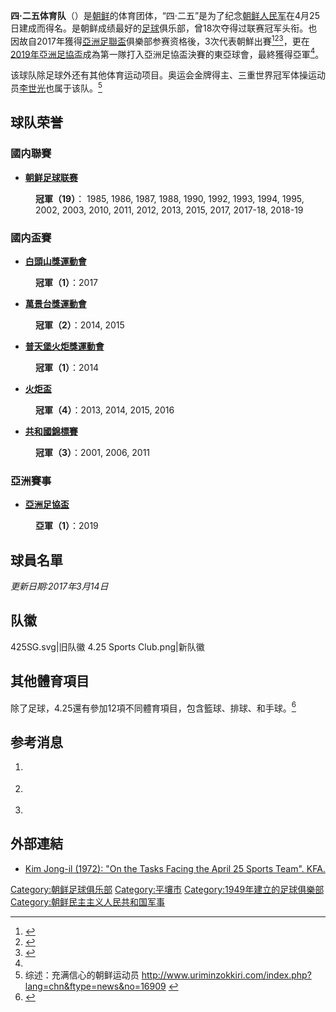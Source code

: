{{Expand language|1=en|time=2021-11-21T06:36:21+00:00}}
{{Football club infobox
| clubname  = 四·二五体育队<br />{{lang|ko|4.25體育團}}<br />{{lang|ko|4.25체육단}}
| image     = [[File:4.25_Sports_Club.png|180px]]
| fullname  = 四·二五体育队<br />{{lang|ko|4.25體育團}}<br />{{lang|ko|4.25체육단}}
| nickname  = 4.25
| founded   = 1947年或是1949年 
| ground    = [[平壤|平壤]]
| capacity  = 30,000
| chairman  = 
| manager   = 
| league    = [[北韓超級足球聯賽|北韓超級足球聯賽]]
| season    = 2017–18
| position  = 北韓超，第 1 位
| Shirtsupplier = 
| Shirtsponsors = 
| pattern_la1=_425-2014h|pattern_b1=_425-2014h|pattern_ra1=_425-2014h|pattern_sh1=_425-2014h
| leftarm1=0D2EBC|body1=D40418|rightarm1=0D2EBC|shorts1=|socks1=D40418
| pattern_la2=_425-2014a|pattern_b2=_425-2014a|pattern_ra2=_425-2014a|pattern_sh2=_425-2014a
| leftarm2=D40418|body2=FFFFFF|rightarm2=D40418|shorts2=|socks2=FFFFFF 
}}

'''四·二五体育队'''（{{kor|4.25체육단|4.25體育團}}）是[[朝鲜民主主义人民共和国|朝鲜]]的体育团体，“四·二五”是为了纪念[[朝鲜人民军|朝鲜人民军]]在4月25日建成而得名。是朝鲜成绩最好的[[足球|足球]]俱乐部，曾18次夺得过联赛冠军头衔。也因故自2017年獲得[[亞洲足聯盃|亞洲足聯盃]]俱樂部参赛资格後，3次代表朝鮮出賽<ref>{{cite news|url=https://sports.ettoday.net/news/1128633|title=亞足聯盃／北韓最強16冠425 SC　抵台14日踢館航源FC|publisher=[[ETtoday|ETtoday]]|author=林育正|date=2018-03-12|accessdate=2020-02-02|language=zh-tw|archive-date=2020-02-01|archive-url=https://web.archive.org/web/20200201195620/https://sports.ettoday.net/news/1128633|dead-url=no}}</ref><ref>{{cite news|url=https://sports.ettoday.net/news/1413944|title=亞足聯盃／朝鮮神秘軍團425連2年襲台　赴大陸移訓鎖定冠軍|publisher=[[ETtoday|ETtoday]]|author=林育正|date=2019-04-02|accessdate=2020-02-02|language=zh-tw|archive-date=2020-02-01|archive-url=https://web.archive.org/web/20200201195627/https://sports.ettoday.net/news/1413944|dead-url=no}}</ref><ref name="亞軍">{{cite news|url=https://hk.appledaily.com/sports/20191210/3DYAM3LTXP37E7BV7BZQDFBPTM/|title=【亞冠盃】亞洲足協拒向北韓發牌 港超球會2021有望直入分組賽|publisher=[[蘋果日報_(香港)|蘋果日報 (香港)]]|author=曾雁平|date=2019-12-10|accessdate=2020-02-02|language=zh-hk|archive-date=2020-02-01|archive-url=https://web.archive.org/web/20200201195620/https://hk.appledaily.com/sports/20191210/3DYAM3LTXP37E7BV7BZQDFBPTM/|dead-url=yes}}</ref>，更在[[2019年亞洲足協盃|2019年亞洲足協盃]]成為第一隊打入亞洲足協盃決賽的東亞球會，最終獲得亞軍<ref name="亞軍" />。

{{fact|球队基本属于半个[[朝鮮國家足球隊|朝鲜国家队]]，国家队经常在它原有主力队员的基础上组建而成的。朝鲜联赛的特殊之处在于，他们要保证有一支球队可以在不参加国际比赛的情况下参加联赛，4·25足球队就担当着这一使命。所以事实上4·25足球队相当于朝鲜的一支常备国家队。}}

该球队除足球外还有其他体育运动项目。奥运会金牌得主、三重世界冠军体操运动员[[李世光_(体操运动员)|李世光]]也属于该队。<ref name=z>综述：充满信心的朝鲜运动员 http://www.uriminzokkiri.com/index.php?lang=chn&ftype=news&no=16909 {{Wayback|url=http://www.uriminzokkiri.com/index.php?lang=chn&ftype=news&no=16909 |date=20190111011206 }}</ref>

== 球队荣誉 ==

=== 國内聯賽 ===
* '''[[朝鲜足球联赛|朝鲜足球联赛]]'''
:'''{{Gold1}}冠軍（19）'''： 1985, 1986, 1987, 1988, 1990, 1992, 1993, 1994, 1995, 2002, 2003, 2010, 2011, 2012, 2013, 2015, 2017, 2017-18, 2018-19

=== 國内盃賽 ===
* '''[[白頭山獎運動會|白頭山獎運動會]]'''
:'''{{Gold1}} 冠軍（1）'''：2017

* '''[[萬景台獎運動會|萬景台獎運動會]]'''
:'''{{Gold1}}冠軍（2）'''：2014, 2015

* '''[[普天堡火炬獎運動會|普天堡火炬獎運動會]]'''
:'''{{Gold1}}冠軍（1）'''：2014

* '''[[火炬盃|火炬盃]]'''
:'''{{Gold1}}冠軍（4）'''：2013, 2014, 2015, 2016

* '''[[共和國錦標賽|共和國錦標賽]]'''
:'''{{Gold1}}冠軍（3）'''：2001, 2006, 2011

=== 亞洲賽事 ===
* '''[[亞洲足協盃|亞洲足協盃]]'''
:'''{{silver medal}}亞軍（1）'''：2019

==球員名單==
''更新日期:2017年3月14日''
{{Fs start}} 
{{Fs player|no=1|pos=GK|nat=PRK|name=[[李康_(足球運動員)|李康]]}}
{{Fs player|no=2|pos=GK|nat=PRK|name=[[張金南|張金南]]}}
{{Fs player|no=3|pos=DF|nat=PRK|name=[[李亨武|李亨武]]}}
{{Fs player|no=4|pos=DF|nat=PRK|name=[[沈賢鎮|沈賢鎮]]}}
{{Fs player|no=5|pos=DF|nat=PRK|name=[[朴鎮明|朴鎮明]]}}
{{Fs player|no=6|pos=DF|nat=PRK|name=[[權仲赫|權仲赫]]}}
{{Fs player|no=7|pos=MF|nat=PRK|name=[[吳赫哲|吳赫哲]]}}
{{Fs player|no=8|pos=MF|nat=PRK|name=[[韓成赫_(1993年)|韓成赫]]}}
{{Fs player|no=9|pos=MF|nat=PRK|name=[[金正哲_(足球運動員)|金正哲]]}}
{{Fs player|no=10|pos=FW|nat=PRK|name=[[安日范|安日范]]}}
{{Fs player|no=11|pos=FW|nat=PRK|name=[[嚴哲成|嚴哲成]]}}
{{Fs player|no=12|pos=DF|nat=PRK|name=[[金哲范|金哲范]]}}
{{Fs player|no=13|pos=FW|nat=PRK|name=[[林哲民|林哲民]]}}
{{Fs mid}}
{{Fs player|no=14|pos=DF|nat=PRK|name=[[孫平日|孫平日]]}}
{{Fs player|no=15|pos=MF|nat=PRK|name=[[元成|元成]]}}
{{Fs player|no=18|pos=FW|nat=PRK|name=[[金俞星|金俞星]]}}
{{Fs player|no=20|pos=MF|nat=PRK|name=[[徐景進|徐景進]]}}
{{Fs player|no=22|pos=MF|nat=PRK|name=[[李亨進|李亨進]]}}
{{Fs player|no=23|pos=GK|nat=PRK|name=[[安大成|安大成]]}}
{{Fs player|no=26|pos=DF|nat=PRK|name=[[朴明成|朴明成]]}}
{{Fs player|no=27|pos=DF|nat=PRK|name=[[明車鉉|明車鉉]]}}
{{Fs player|no=28|pos=MF|nat=PRK|name=[[金功范|金功范]]}}
{{Fs player|no=30|pos=DF|nat=PRK|name=[[安成日|安成日]]}}
{{Fs player|no=31|pos=DF|nat=PRK|name=[[金光鎮_(1995年)|金光鎮]]}}
{{Fs player|no=33|pos=MF|nat=PRK|name=[[鄭忠遜|鄭忠遜]]}}
{{Fs player|no=36|pos=GK|nat=PRK|name=[[河鎮明|河鎮明]]}}
{{Fs end}}

== 队徽 ==
<gallery>
425SG.svg|旧队徽
4.25 Sports Club.png|新队徽
</gallery>
== 其他體育項目 ==
除了足球，4.25還有參加12項不同體育項目，包含籃球、排球、和手球。<ref>{{Cite web|url=http://www.pyongyangtimes.com.kp/?page=Sports&no=25372|work=The Pyongyang Times|date=2 November 2017|accessdate=3 December 2017|title=National Championships top annual sporting calendar off with new records|author=Ri Sung Ik|deadurl=yes|archiveurl=https://web.archive.org/web/20171204114543/http://www.pyongyangtimes.com.kp/?page=Sports&no=25372|archivedate=2017年12月4日|df=}}</ref>

== 参考消息 ==
{{reflist}}
# {{note|cap1}} {{cite web |url=http://www.worldstadiums.com/asia/countries/north_korea.shtml |title=World Stadiums: Stadiums in North Korea |deadurl=yes |archiveurl=https://www.webcitation.org/6GkmApn1e?url=http://www.worldstadiums.com/asia/countries/north_korea.shtml |archivedate=2013-05-20 |accessdate=2007-04-30 }}
# {{note|cap2}} {{cite web|url=http://d.hatena.ne.jp/keyword/4%A1%A625%C2%CE%B0%E9%C3%C4|title=4.25体育団}}{{ja icon}}
# {{note|cap3}} {{cite web|url=http://news.xinhuanet.com/sports/2004-12/24/content_2376132.htm|title=走进朝鲜足球：垄断的神秘联赛 固守的举国体制|accessdate=2007-04-30|archive-date=2008-12-20|archive-url=https://web.archive.org/web/20081220184001/http://news.xinhuanet.com/sports/2004-12/24/content_2376132.htm|dead-url=no}}
==外部連結==
*[http://www.korea-dpr.com/lib/Kim%20Jong%20Il%20-%202/ON%20THE%20TASKS%20FACING%20THEAPRIL%2025%20SPORTS%20TEAM.pdf Kim Jong-il (1972): "On the Tasks Facing the April 25 Sports Team". KFA.]{{Wayback|url=http://www.korea-dpr.com/lib/Kim%20Jong%20Il%20-%202/ON%20THE%20TASKS%20FACING%20THEAPRIL%2025%20SPORTS%20TEAM.pdf |date=20150316100633 }}

[[Category:朝鲜足球俱乐部|Category:朝鲜足球俱乐部]]
[[Category:平壤市|Category:平壤市]]
[[Category:1949年建立的足球俱樂部|Category:1949年建立的足球俱樂部]]
[[Category:朝鲜民主主义人民共和国军事|Category:朝鲜民主主义人民共和国军事]]
